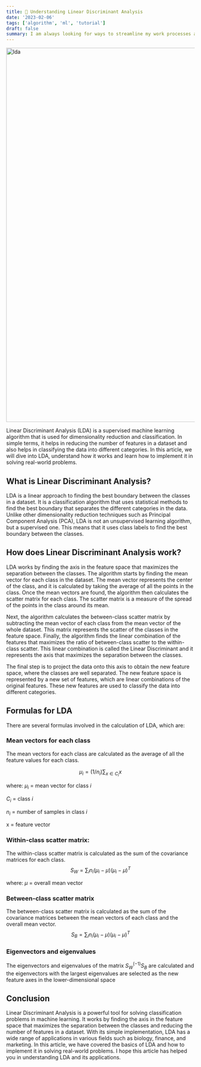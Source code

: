 ```yaml
---
title: 📘 Understanding Linear Discriminant Analysis
date: '2023-02-06'
tags: ['algorithm', 'ml', 'tutorial']
draft: false
summary: I am always looking for ways to streamline my work processes and make my life easier. That's why I was so excited when I stumbled upon Oh My Posh
---
```


<div className="grid place-items-center">
  <img
    className="inline rounded-lg"
    src="https://github.com/fiqgant/fiqlab/blob/main/public/static/images/blog/lda.gif?raw=true"
    alt="lda"
    width="1000"
    height="1000"
  />
</div>

Linear Discriminant Analysis (LDA) is a supervised machine learning algorithm that is used for dimensionality reduction and classification. In simple terms, it helps in reducing the number of features in a dataset and also helps in classifying the data into different categories. In this article, we will dive into LDA, understand how it works and learn how to implement it in solving real-world problems.

## What is Linear Discriminant Analysis?
LDA is a linear approach to finding the best boundary between the classes in a dataset. It is a classification algorithm that uses statistical methods to find the best boundary that separates the different categories in the data. Unlike other dimensionality reduction techniques such as Principal Component Analysis (PCA), LDA is not an unsupervised learning algorithm, but a supervised one. This means that it uses class labels to find the best boundary between the classes.

## How does Linear Discriminant Analysis work?
LDA works by finding the axis in the feature space that maximizes the separation between the classes. The algorithm starts by finding the mean vector for each class in the dataset. The mean vector represents the center of the class, and it is calculated by taking the average of all the points in the class. Once the mean vectors are found, the algorithm then calculates the scatter matrix for each class. The scatter matrix is a measure of the spread of the points in the class around its mean.

Next, the algorithm calculates the between-class scatter matrix by subtracting the mean vector of each class from the mean vector of the whole dataset. This matrix represents the scatter of the classes in the feature space. Finally, the algorithm finds the linear combination of the features that maximizes the ratio of between-class scatter to the within-class scatter. This linear combination is called the Linear Discriminant and it represents the axis that maximizes the separation between the classes.

The final step is to project the data onto this axis to obtain the new feature space, where the classes are well separated. The new feature space is represented by a new set of features, which are linear combinations of the original features. These new features are used to classify the data into different categories.

## Formulas for LDA
There are several formulas involved in the calculation of LDA, which are:

### Mean vectors for each class
The mean vectors for each class are calculated as the average of all the feature values for each class.

$$
μ_i = (1/n_i) ∑_{x ∈ C_i} x
$$

where:
$μ_i$ = mean vector for class $i$

$C_i$ = class $i$

$n_i$ = number of samples in class $i$

x = feature vector

### Within-class scatter matrix:
The within-class scatter matrix is calculated as the sum of the covariance matrices for each class.
$$
S_W = ∑_i n_i (μ_i - μ)(μ_i - μ)^T
$$

where:
$μ$ = overall mean vector

### Between-class scatter matrix
The between-class scatter matrix is calculated as the sum of the covariance matrices between the mean vectors of each class and the overall mean vector.
$$
S_B = ∑_i n_i (μ_i - μ)(μ_i - μ)^T
$$

### Eigenvectors and eigenvalues
The eigenvectors and eigenvalues of the matrix $S_W^(-1) S_B$ are calculated and the eigenvectors with the largest eigenvalues are selected as the new feature axes in the lower-dimensional space

## Conclusion
Linear Discriminant Analysis is a powerful tool for solving classification problems in machine learning. It works by finding the axis in the feature space that maximizes the separation between the classes and reducing the number of features in a dataset. With its simple implementation, LDA has a wide range of applications in various fields such as biology, finance, and marketing. In this article, we have covered the basics of LDA and how to implement it in solving real-world problems. I hope this article has helped you in understanding LDA and its applications.
